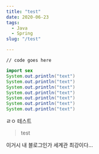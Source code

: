 ```yaml
---
title: "test"
date: 2020-06-23
tags:
  - Java
  - Spring
slug: "/test"

---
```


```:title=your-title
// code goes here
```

```java \\{2,4-5}
import sex
System.out.println("text")
System.out.println("text")
System.out.println("text")
System.out.println("text")
System.out.println("text")
System.out.println("text")
System.out.println("text")
```

ㄹㅇ 테스트

> test

이거시 내 블로그인가 세계관 최강이다...
